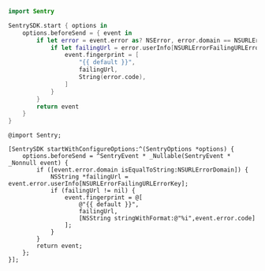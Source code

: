 ```swift
import Sentry

SentrySDK.start { options in
    options.beforeSend = { event in
        if let error = event.error as? NSError, error.domain == NSURLErrorDomain {
            if let failingUrl = error.userInfo[NSURLErrorFailingURLErrorKey] as? String {
                event.fingerprint = [
                    "{{ default }}",
                    failingUrl,
                    String(error.code),
                ]
            }
        }
        return event
    }
}
```

```objc {tabTitle:Objective-C}
@import Sentry;

[SentrySDK startWithConfigureOptions:^(SentryOptions *options) {
    options.beforeSend = ^SentryEvent * _Nullable(SentryEvent * _Nonnull event) {
        if ([event.error.domain isEqualToString:NSURLErrorDomain]) {
            NSString *failingUrl = event.error.userInfo[NSURLErrorFailingURLErrorKey];
            if (failingUrl != nil) {
                event.fingerprint = @[
                    @"{{ default }}",
                    failingUrl,
                    [NSString stringWithFormat:@"%i",event.error.code]
                ];
            }
        }
        return event;
    };
}];
```
